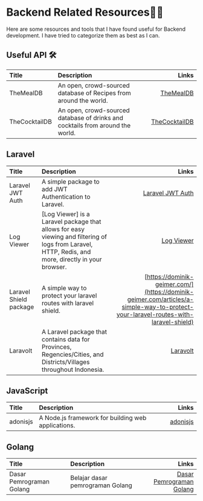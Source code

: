 # Backend Related Resources🧑‍💻

Here are some resources and tools that I have found useful for Backend development. I have tried to categorize them as best as I can.

## Useful API 🛠️

| Title                      | Description                                                                    |                                             Links |
|:---------------------------|:-------------------------------------------------------------------------------|--------------------------------------------------:|
| TheMealDB                  | An open, crowd-sourced database of Recipes from around the world.              |           [TheMealDB](https://www.themealdb.com/) |
| TheCocktailDB              | An open, crowd-sourced database of drinks and cocktails from around the world. |   [TheCocktailDB](https://www.thecocktaildb.com/) |

## Laravel

| Title                  | Description                                                                                                                                         |                                                                                                                              Links |
|:-----------------------|:----------------------------------------------------------------------------------------------------------------------------------------------------|-----------------------------------------------------------------------------------------------------------------------------------:|
| Laravel JWT Auth       | A simple package to add JWT Authentication to Laravel.                                                                                              |                                                             [Laravel JWT Auth](https://laravel-jwt-auth.readthedocs.io/en/latest/) |
| Log Viewer             | [Log Viewer] is a Laravel package that allows for easy viewing and filtering of logs from Laravel, HTTP, Redis, and more, directly in your browser. |                                                                                       [Log Viewer](https://log-viewer.opcodes.io/) |
| Laravel Shield package | A simple way to protect your laravel routes with laravel shield.                                                                                    | [https://dominik-geimer.com/](https://dominik-geimer.com/articles/a-simple-way-to-protect-your-laravel-routes-with-laravel-shield) |
| Laravolt               | A Laravel package that contains data for Provinces, Regencies/Cities, and Districts/Villages throughout Indonesia.                                  |                                                                                  [Laravolt](https://github.com/laravolt/indonesia) |

## JavaScript
| Title    | Description                                        |                             Links |
|:---------|:---------------------------------------------------|----------------------------------:|
| adonisjs | A Node.js framework for building web applications. | [adonisjs](https://adonisjs.com/) |

## Golang

| Title                    | Description                      |                                                                      Links |
|:-------------------------|:---------------------------------|---------------------------------------------------------------------------:|
| Dasar Pemrograman Golang | Belajar dasar pemrograman Golang | [Dasar Pemrograman Golang](https://dasarpemrogramangolang.novalagung.com/) |